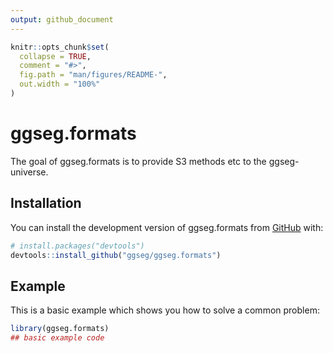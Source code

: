 ```yaml
---
output: github_document
---
```


<!-- README.md is generated from README.Rmd. Please edit that file -->

```r
knitr::opts_chunk$set(
  collapse = TRUE,
  comment = "#>",
  fig.path = "man/figures/README-",
  out.width = "100%"
)
```

# ggseg.formats

<!-- badges: start -->
<!-- badges: end -->

The goal of ggseg.formats is to provide S3 methods etc to the ggseg-universe. 

## Installation

You can install the development version of ggseg.formats from [GitHub](https://github.com/) with:

``` r
# install.packages("devtools")
devtools::install_github("ggseg/ggseg.formats")
```

## Example

This is a basic example which shows you how to solve a common problem:

```r
library(ggseg.formats)
## basic example code
```
